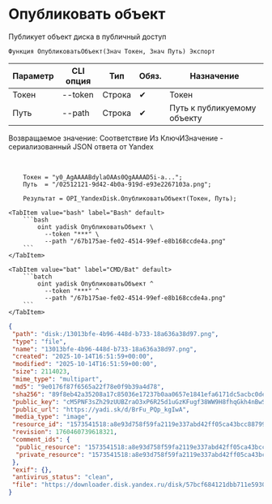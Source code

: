 ﻿---
sidebar_position: 1
description: Опубликовать объект и другие функции для работы с Yandex Disk в Открытом пакете интеграций - бесплатной open-source библиотеке интеграций для 1С:Предприятие 8, OneScript и CLI
keywords: [1C, 1С, 1С:Предприятие, 1С:Предприятие 8.3, API, Интеграция, Сервисы, Обмен, OneScript, CLI, Yandex Disk]
---


# Опубликовать объект
 Публикует объект диска в публичный доступ



`Функция ОпубликоватьОбъект(Знач Токен, Знач Путь) Экспорт`

  | Параметр | CLI опция | Тип | Обяз. | Назначение |
  |-|-|-|-|-|
  | Токен | --token | Строка | &#x2714; | Токен |
  | Путь | --path | Строка | &#x2714; | Путь к публикуемому объекту |

  
  Возвращаемое значение:   Соответствие Из КлючИЗначение - сериализованный JSON ответа от Yandex

<br/>



```bsl title="Пример использования для 1С:Предприятие/OneScript"
    Токен = "y0_AgAAAABdylaOAAs0QgAAAAD5i-a...";
    Путь  = "/02512121-9d42-4b0a-919d-e93e2267103a.png";

    Результат = OPI_YandexDisk.ОпубликоватьОбъект(Токен, Путь);
```
    

 <Tabs>
  
    <TabItem value="bash" label="Bash" default>
        ```bash
            oint yadisk ОпубликоватьОбъект \
              --token "***" \
              --path "/67b175ae-fe02-4514-99ef-e8b168ccde4a.png"
        ```
    </TabItem>
  
    <TabItem value="bat" label="CMD/Bat" default>
        ```batch
            oint yadisk ОпубликоватьОбъект ^
              --token "***" ^
              --path "/67b175ae-fe02-4514-99ef-e8b168ccde4a.png"
        ```
    </TabItem>
</Tabs>


```json title="Результат"
{
 "path": "disk:/13013bfe-4b96-448d-b733-18a636a38d97.png",
 "type": "file",
 "name": "13013bfe-4b96-448d-b733-18a636a38d97.png",
 "created": "2025-10-14T16:51:59+00:00",
 "modified": "2025-10-14T16:51:59+00:00",
 "size": 2114023,
 "mime_type": "multipart",
 "md5": "9e0176f87f6565a22f78e0f9b39a4d78",
 "sha256": "89f8eb42a35208a17c85036e17237b0aa0657e1841efa6171dc5acbc0dea9e18",
 "public_key": "cM5PNF3sZh29zUUBZraO3xP6R25d1uGzKFugf38WW9H8fhqGkh4nBwSlCY2jL4Lrq/J6bpmRyOJonT3VoXnDag==",
 "public_url": "https://yadi.sk/d/BrFu_PQp_kgIwA",
 "media_type": "image",
 "resource_id": "1573541518:a8e93d758f59fa2119e337abd42ff05ca43bcc887992847c405c1813cfc55eac",
 "revision": 1760460739618321,
 "comment_ids": {
  "public_resource": "1573541518:a8e93d758f59fa2119e337abd42ff05ca43bcc887992847c405c1813cfc55eac",
  "private_resource": "1573541518:a8e93d758f59fa2119e337abd42ff05ca43bcc887992847c405c1813cfc55eac"
 },
 "exif": {},
 "antivirus_status": "clean",
 "file": "https://downloader.disk.yandex.ru/disk/57bcf684121dbb711e5930bb4c53c14b695953f5c517d2c59a421e90d4174618/68eeb804/Kdpe3dFisZLPovVA4r-aBmpkby3AOQiLsayEHYapOMw2ylFGSbZZrsWtGPTvHxG_-QDrqSGFBOOsS3b3gKT1zA%3D%3D?uid=1573541518&filename=13013bfe-4b96-448d-b733-18a636a38d97.png&disposition=attachment&hash=&limit=0&content_type=multipart&owner_uid=1573541518&fsize=2114023&hid=03d7263840468e281bd0b238a26e7d0d&media_type=image&tknv=v3&etag=9e0176f87f6565a22f78e0f9b39a4d78"
}
```
